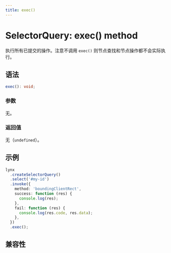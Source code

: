 ```yaml
---
title: exec()
---
```



# SelectorQuery: exec() method

执行所有已提交的操作。注意不调用 `exec()` 则节点查找和节点操作都不会实际执行。

## 语法

```ts
exec(): void;
```

### 参数

无。

### 返回值

无（`undefined`）。

## 示例

```ts
lynx
  .createSelectorQuery()
  .select('#my-id')
  .invoke({
    method: 'boundingClientRect',
    success: function (res) {
      console.log(res);
    },
    fail: function (res) {
      console.log(res.code, res.data);
    },
  })
  .exec();
```

## 兼容性


<LegacyCompatTable metadata="lynx-api/selector-query/exec" />
